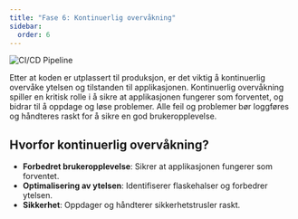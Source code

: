 ```yaml
---
title: "Fase 6: Kontinuerlig overvåkning"
sidebar:
  order: 6
---
```


![CI/CD Pipeline](../../../../assets/images/KonOvervaakning.png)

Etter at koden er utplassert til produksjon, er det viktig å kontinuerlig overvåke ytelsen og tilstanden til applikasjonen. Kontinuerlig overvåkning spiller en kritisk rolle i å sikre at applikasjonen fungerer som forventet, og bidrar til å oppdage og løse problemer. Alle feil og problemer bør loggføres og håndteres raskt for å sikre en god brukeropplevelse.

## Hvorfor kontinuerlig overvåkning?

- **Forbedret brukeropplevelse**: Sikrer at applikasjonen fungerer som forventet.
- **Optimalisering av ytelsen**: Identifiserer flaskehalser og forbedrer ytelsen.
- **Sikkerhet**: Oppdager og håndterer sikkerhetstrusler raskt.


<SelectCorrect
    question="Hva er formålet med kontinuerlig overvåkning av applikasjonen?"
    correct="For å sikre at applikasjonen fungerer som forventet og oppdage problemer raskt."
    wrong1="For å teste koden i et realistisk miljø før den rulles ut til produksjon."
    wrong2="For å forbedre brukergrensesnittet til applikasjonen."
/>


<LikeThisPage />
